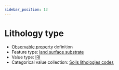 ```yaml
---
sidebar_position: 13
---
```



# Lithology type

- [Observable property](/viewers/dawe-vocabs?uri=https://linked.data.gov.au/def/test/dawe-cv/e106c9b0-e8bc-4fdb-982f-e40eb669cc0c) definition
- Feature type: [land surface substrate](http://linked.data.gov.au/def/tern-cv/aef12cd6-3826-4988-a54c-8578d3fb4c8d)
- Value type: [IRI](https://w3id.org/tern/ontologies/tern/IRI)
- Categorical value collection: [Soils lithologies codes](/viewers/dawe-vocabs?uri=https://linked.data.gov.au/def/test/dawe-cv/46f50d33-eab0-4d00-9f84-58fd04017daf)

<Example protocolModule="plot-soil-description" observableProperty="https://linked.data.gov.au/def/test/dawe-cv/e106c9b0-e8bc-4fdb-982f-e40eb669cc0c" />
